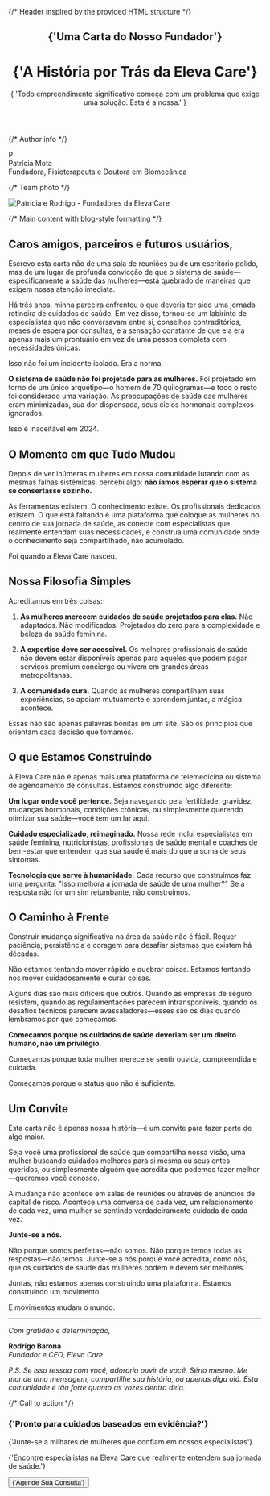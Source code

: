 
<div className="max-w-4xl mx-auto">

{/* Header inspired by the provided HTML structure */}

<header className="mb-16 pt-12 sm:pt-16">
  <div className="text-center">
    <h2 className="mt-16 font-mono text-xs/5 font-normal uppercase tracking-widest text-eleva-neutral-900/70 data-[dark]:text-eleva-neutral-900/60">
      {'Uma Carta do Nosso Fundador'}
    </h2>
    <h1 className="mt-2 text-pretty font-serif text-4xl font-light tracking-tighter text-eleva-primary data-[dark]:text-eleva-neutral-100 sm:text-6xl">
      {'A História por Trás da Eleva Care'}
    </h1>
    <p className="mx-auto mt-6 max-w-2xl text-balance text-base font-light text-eleva-neutral-900 lg:text-xl">
      {
        'Todo empreendimento significativo começa com um problema que exige uma solução. Esta é a nossa.'
      }
    </p>
  </div>
</header>

{/* Author info */}

<div className="mb-12 mt-10 flex items-center justify-center gap-3">
  <div className="flex aspect-square size-12 items-center justify-center rounded-full bg-gradient-to-br from-pink-400 to-purple-500">
    <span className="text-lg font-semibold text-white">P</span>
  </div>
  <div className="text-center">
    <div className="font-medium text-gray-900">Patrícia Mota</div>
    <div className="text-sm text-gray-600">Fundadora, Fisioterapeuta e Doutora em Biomecânica</div>
  </div>
</div>

{/* Team photo */}

<div className="mb-16 mt-12">
  <Image
    src="/img/about/team-photo.png"
    alt="Patrícia e Rodrigo - Fundadores da Eleva Care"
    width={900}
    height={600}
    className="mx-auto rounded-2xl shadow-lg"
    loading="lazy"
    sizes="(max-width: 768px) 100vw, (max-width: 1200px) 80vw, 800px"
  />
</div>

{/* Main content with blog-style formatting */}

<div className="prose prose-lg prose-gray max-w-none">

## Caros amigos, parceiros e futuros usuários,

Escrevo esta carta não de uma sala de reuniões ou de um escritório polido, mas de um lugar de profunda convicção de que o sistema de saúde—especificamente a saúde das mulheres—está quebrado de maneiras que exigem nossa atenção imediata.

Há três anos, minha parceira enfrentou o que deveria ter sido uma jornada rotineira de cuidados de saúde. Em vez disso, tornou-se um labirinto de especialistas que não conversavam entre si, conselhos contraditórios, meses de espera por consultas, e a sensação constante de que ela era apenas mais um prontuário em vez de uma pessoa completa com necessidades únicas.

Isso não foi um incidente isolado. Era a norma.

**O sistema de saúde não foi projetado para as mulheres.** Foi projetado em torno de um único arquétipo—o homem de 70 quilogramas—e todo o resto foi considerado uma variação. As preocupações de saúde das mulheres eram minimizadas, sua dor dispensada, seus ciclos hormonais complexos ignorados.

Isso é inaceitável em 2024.

## O Momento em que Tudo Mudou

Depois de ver inúmeras mulheres em nossa comunidade lutando com as mesmas falhas sistêmicas, percebi algo: **não íamos esperar que o sistema se consertasse sozinho.**

As ferramentas existem. O conhecimento existe. Os profissionais dedicados existem. O que está faltando é uma plataforma que coloque as mulheres no centro de sua jornada de saúde, as conecte com especialistas que realmente entendam suas necessidades, e construa uma comunidade onde o conhecimento seja compartilhado, não acumulado.

Foi quando a Eleva Care nasceu.

## Nossa Filosofia Simples

Acreditamos em três coisas:

1. **As mulheres merecem cuidados de saúde projetados para elas.** Não adaptados. Não modificados. Projetados do zero para a complexidade e beleza da saúde feminina.

2. **A expertise deve ser acessível.** Os melhores profissionais de saúde não devem estar disponíveis apenas para aqueles que podem pagar serviços premium concierge ou vivem em grandes áreas metropolitanas.

3. **A comunidade cura.** Quando as mulheres compartilham suas experiências, se apoiam mutuamente e aprendem juntas, a mágica acontece.

Essas não são apenas palavras bonitas em um site. São os princípios que orientam cada decisão que tomamos.

## O que Estamos Construindo

A Eleva Care não é apenas mais uma plataforma de telemedicina ou sistema de agendamento de consultas. Estamos construindo algo diferente:

**Um lugar onde você pertence.** Seja navegando pela fertilidade, gravidez, mudanças hormonais, condições crônicas, ou simplesmente querendo otimizar sua saúde—você tem um lar aqui.

**Cuidado especializado, reimaginado.** Nossa rede inclui especialistas em saúde feminina, nutricionistas, profissionais de saúde mental e coaches de bem-estar que entendem que sua saúde é mais do que a soma de seus sintomas.

**Tecnologia que serve à humanidade.** Cada recurso que construímos faz uma pergunta: "Isso melhora a jornada de saúde de uma mulher?" Se a resposta não for um sim retumbante, não construímos.

## O Caminho à Frente

Construir mudança significativa na área da saúde não é fácil. Requer paciência, persistência e coragem para desafiar sistemas que existem há décadas.

Não estamos tentando mover rápido e quebrar coisas. Estamos tentando nos mover cuidadosamente e curar coisas.

Alguns dias são mais difíceis que outros. Quando as empresas de seguro resistem, quando as regulamentações parecem intransponíveis, quando os desafios técnicos parecem avassaladores—esses são os dias quando lembramos por que começamos.

**Começamos porque os cuidados de saúde deveriam ser um direito humano, não um privilégio.**

Começamos porque toda mulher merece se sentir ouvida, compreendida e cuidada.

Começamos porque o status quo não é suficiente.

## Um Convite

Esta carta não é apenas nossa história—é um convite para fazer parte de algo maior.

Seja você uma profissional de saúde que compartilha nossa visão, uma mulher buscando cuidados melhores para si mesma ou seus entes queridos, ou simplesmente alguém que acredita que podemos fazer melhor—queremos você conosco.

A mudança não acontece em salas de reuniões ou através de anúncios de capital de risco. Acontece uma conversa de cada vez, um relacionamento de cada vez, uma mulher se sentindo verdadeiramente cuidada de cada vez.

**Junte-se a nós.**

Não porque somos perfeitas—não somos. Não porque temos todas as respostas—não temos. Junte-se a nós porque você acredita, como nós, que os cuidados de saúde das mulheres podem e devem ser melhores.

Juntas, não estamos apenas construindo uma plataforma. Estamos construindo um movimento.

E movimentos mudam o mundo.

---

_Com gratidão e determinação,_

**Rodrigo Barona**  
_Fundador e CEO, Eleva Care_

_P.S. Se isso ressoa com você, adoraria ouvir de você. Sério mesmo. Me mande uma mensagem, compartilhe sua história, ou apenas diga olá. Esta comunidade é tão forte quanto as vozes dentro dela._

</div>

{/* Call to action */}

<div className="mt-16 rounded-3xl bg-gradient-to-br from-pink-50 to-purple-50 py-16 text-center">
  <h3 className="mx-auto max-w-xs font-mono text-xs/5 font-normal uppercase tracking-widest text-eleva-neutral-900/70">
    {'Pronto para cuidados baseados em evidência?'}
  </h3>
  <p className="mx-auto mt-2 max-w-3xl text-pretty font-serif text-4xl font-light tracking-tighter text-eleva-neutral-900 sm:text-5xl">
    {'Junte-se a milhares de mulheres que confiam em nossos especialistas'}
  </p>
  <p className="mx-auto mt-6 max-w-xl text-sm/6 text-eleva-neutral-900/60">
    {'Encontre especialistas na Eleva Care que realmente entendem sua jornada de saúde.'}
  </p>
  <div className="mt-8 flex justify-center gap-4">
    <Link href="/#experts">
      <Button size="lg" className="rounded-full">
        {'Agende Sua Consulta'}
      </Button>
    </Link>
  </div>
</div>

</div>
